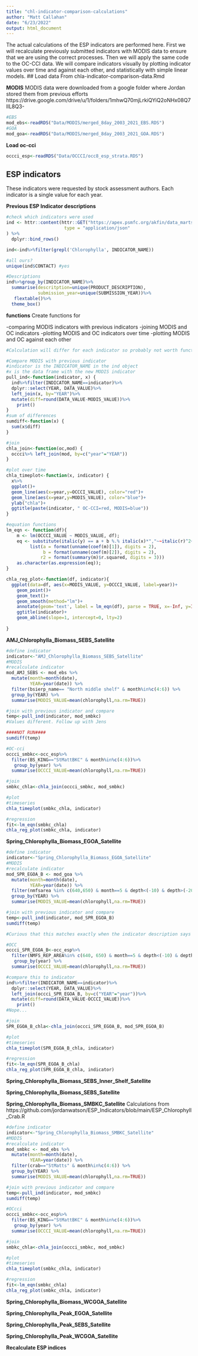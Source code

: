 ```yaml
---
title: "chl-indicator-comparison-calculations"
author: "Matt Callahan"
date: "6/23/2022"
output: html_document
---
```


The actual calculations of the ESP indicators are performed here. First we will recalculate previously submitted indicators with MODIS data to ensure that we are using the correct processes. Then we will apply the same code to the OC-CCI data. We will compare indicators visually by plotting indicator values over time and against each other, and statistically with simple linear models.
## Load data
From chla-indicator-comparison-data.Rmd

**MODIS**
MODIS data were downloaded from a google folder where Jordan stored them from previous efforts https://drive.google.com/drive/u/1/folders/1mhwQ70mjLrkiQYiQ2oNHx08Q7IlL8Q3-

```r
#EBS
mod_ebs<-readRDS("Data/MODIS/merged_8day_2003_2021_EBS.RDS")
#GOA
mod_goa<-readRDS("Data/MODIS/merged_8day_2003_2021_GOA.RDS")
```

**Load oc-cci**
```r
occci_esp<-readRDS("Data/OCCCI/occ8_esp_strata.RDS")
```


## ESP indicators
These indicators were requested by stock assessment authors. Each indicator is a single value for each year.

**Previous ESP Indicator descriptions**
```r
#check which indicators were used
ind <- httr::content(httr::GET("https://apex.psmfc.org/akfin/data_marts/akmp/esp_indicators?"),
                      type = "application/json"
) %>%
  dplyr::bind_rows()

ind<-ind%>%filter(grepl('Chlorophylla', INDICATOR_NAME))

#all ours?
unique(ind$CONTACT) #yes

#Descriptions
ind%>%group_by(INDICATOR_NAME)%>%
  summarise(descritption=unique(PRODUCT_DESCRIPTION),
            submission_year=unique(SUBMISSION_YEAR))%>%
   flextable()%>%
  theme_box()

```

**functions**
Create functions for 

-comparing MODIS indicators with previous indicators
-joining MODIS and OC indicators
-plotting MODIS and OC indicators over time
-plotting MODIS and OC against each other 

```r
#Calculation will differ for each indicator so probably not worth functionalizing that. 

#Compare MODIS with previous indicator
#indicator is the INDICATOR_NAME in the ind object
#x is the data frame with the new MODIS indicator
pull_ind<-function(indicator, x) {
  ind%>%filter(INDICATOR_NAME==indicator)%>%
  dplyr::select(YEAR, DATA_VALUE)%>%
  left_join(x, by="YEAR")%>%
  mutate(diff=round(DATA_VALUE-MODIS_VALUE))%>%
    print()
}
#sum of differences
sumdiff<-function(x) {
  sum(x$diff)
}

#join
chla_join<-function(oc,mod) {
  occci%>% left_join(mod, by=c("year"="YEAR"))
}

#plot over time
chla_timeplot<-function(x, indicator) {
  x%>%
  ggplot()+
  geom_line(aes(x=year,y=OCCCI_VALUE), color="red")+
  geom_line(aes(x=year,y=MODIS_VALUE), color="blue")+
  ylab("chla")+
  ggtitle(paste(indicator, " OC-CCI=red, MODIS=blue"))
}

#equation functions
lm_eqn <- function(df){
    m <- lm(OCCCI_VALUE ~ MODIS_VALUE, df);
    eq <- substitute(italic(y) == a + b %.% italic(x)*","~~italic(r)^2~"="~r2, 
         list(a = format(unname(coef(m)[1]), digits = 2),
              b = format(unname(coef(m)[2]), digits = 2),
             r2 = format(summary(m)$r.squared, digits = 3)))
    as.character(as.expression(eq));
}

chla_reg_plot<-function(df, indicator){
  ggplot(data=df, aes(x=MODIS_VALUE, y=OCCCI_VALUE, label=year))+
    geom_point()+
    geom_text()+
    geom_smooth(method="lm")+
    annotate(geom='text', label = lm_eqn(df), parse = TRUE, x=-Inf, y=Inf, hjust=0, vjust=1)+
    ggtitle(indicator)+
    geom_abline(slope=1, intercept=0, lty=2)
    
}

```

**AMJ_Chlorophylla_Biomass_SEBS_Satellite**


```r
#define indicator
indicator<-"AMJ_Chlorophylla_Biomass_SEBS_Satellite"
#MODIS
#recalculate indicator
mod_AMJ_SEBS <- mod_ebs %>%
  mutate(month=month(date),
         YEAR=year(date)) %>%
  filter(bsierp_name== "North middle shelf" & month%in%c(4:6)) %>%
  group_by(YEAR) %>%
  summarise(MODIS_VALUE=mean(chlorophyll,na.rm=TRUE))

#join with previous indicator and compare
temp<-pull_ind(indicator, mod_smbkc)
#Values different. Follow up with Jens

####NOT RUN####
sumdiff(temp)

#OC-cci
occci_smbkc<-occ_esp%>%
  filter(BS_KING=="StMattBKC" & month%in%c(4:6))%>%
   group_by(year) %>%
  summarise(OCCCI_VALUE=mean(chlorophyll,na.rm=TRUE))

#join
smbkc_chla<-chla_join(occci_smbkc, mod_smbkc)

#plot
#timeseries
chla_timeplot(smbkc_chla, indicator)

#regression
fit<-lm_eqn(smbkc_chla)
chla_reg_plot(smbkc_chla, indicator)
```


**Spring_Chlorophylla_Biomass_EGOA_Satellite**
```r
#define indicator
indicator<-"Spring_Chlorophylla_Biomass_EGOA_Satellite"
#MODIS
#recalculate indicator
mod_SPR_EGOA_B <- mod_goa %>%
  mutate(month=month(date),
         YEAR=year(date)) %>%
  filter(nmfsarea %in% c(640,650) & month==5 & depth<(-10) & depth>(-200)) %>%
  group_by(YEAR) %>%
  summarise(MODIS_VALUE=mean(chlorophyll,na.rm=TRUE))

#join with previous indicator and compare
temp<-pull_ind(indicator, mod_SPR_EGOA_B)
sumdiff(temp)

#Curious that this matches exactly when the indicator description says it uses oc-cci

#OCC
occci_SPR_EGOA_B<-occ_esp%>%
  filter(NMFS_REP_AREA%in% c(640, 650) & month==5 & depth<(-10) & depth>(-200))%>%
   group_by(year) %>%
  summarise(OCCCI_VALUE=mean(chlorophyll,na.rm=TRUE))

#compare this to indicator
ind%>%filter(INDICATOR_NAME==indicator)%>%
  dplyr::select(YEAR, DATA_VALUE)%>%
  left_join(occci_SPR_EGOA_B, by=c("YEAR"="year"))%>%
  mutate(diff=round(DATA_VALUE-OCCCI_VALUE))%>%
    print()
#Nope...

#join
SPR_EGOA_B_chla<-chla_join(occci_SPR_EGOA_B, mod_SPR_EGOA_B)

#plot
#timeseries
chla_timeplot(SPR_EGOA_B_chla, indicator)

#regression
fit<-lm_eqn(SPR_EGOA_B_chla)
chla_reg_plot(SPR_EGOA_B_chla, indicator)


```

**Spring_Chlorophylla_Biomass_SEBS_Inner_Shelf_Satellite**


**Spring_Chlorophylla_Biomass_SEBS_Satellite**

**Spring_Chlorophylla_Biomass_SMBKC_Satellite**
Calculations from https://github.com/jordanwatson/ESP_Indicators/blob/main/ESP_Chlorophyll_Crab.R

```r
#define indicator
indicator<-"Spring_Chlorophylla_Biomass_SMBKC_Satellite"
#MODIS
#recalculate indicator
mod_smbkc <- mod_ebs %>%
  mutate(month=month(date),
         YEAR=year(date)) %>%
  filter(crab=="StMatts" & month%in%c(4:6)) %>%
  group_by(YEAR) %>%
  summarise(MODIS_VALUE=mean(chlorophyll,na.rm=TRUE))

#join with previous indicator and compare
temp<-pull_ind(indicator, mod_smbkc)
sumdiff(temp)

#OCcci
occci_smbkc<-occ_esp%>%
  filter(BS_KING=="StMattBKC" & month%in%c(4:6))%>%
   group_by(year) %>%
  summarise(OCCCI_VALUE=mean(chlorophyll,na.rm=TRUE))

#join
smbkc_chla<-chla_join(occci_smbkc, mod_smbkc)

#plot
#timeseries
chla_timeplot(smbkc_chla, indicator)

#regression
fit<-lm_eqn(smbkc_chla)
chla_reg_plot(smbkc_chla, indicator)
```

**Spring_Chlorophylla_Biomass_WCGOA_Satellite**

**Spring_Chlorophylla_Peak_EGOA_Satellite**

**Spring_Chlorophylla_Peak_SEBS_Satellite**

**Spring_Chlorophylla_Peak_WCGOA_Satellite**

**Recalculate ESP indices**
```r

```